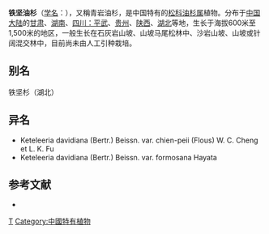 {{Speciesbox 
| taxon = Keteleeria davidiana
| image = Keteleeria davidiana - Quarryhill Botanical Garden - DSC03431.JPG
| status = LC
| status_system = IUCN3.1
| authority =  (Bertr.) Beissn.
| subdivision_ranks =[[变种|变种]]
| subdivision =
* 铁坚油杉 ''K. d.'' var. ''davidiana''
}}

'''铁坚油杉'''（[[学名|学名]]：{{lang|la|''Keteleeria davidiana''}}），又稱青岩油杉，是中国特有的[[松科|松科]][[油杉属|油杉属]]植物。分布于[[中国大陆|中国大陆]]的[[甘肃|甘肃]]、[[湖南|湖南]]、[[四川：平武|四川：平武]]、[[贵州|贵州]]、[[陕西|陕西]]、[[湖北|湖北]]等地，生长于海拔600米至1,500米的地区，一般生长在石灰岩山坡、山坡马尾松林中、沙岩山坡、山坡或针阔混交林中，目前尚未由人工引种栽培。

== 别名 ==
铁坚杉（湖北）

== 异名 ==
* Keteleeria davidiana (Bertr.) Beissn. var. chien-peii (Flous) W. C. Cheng et L. K. Fu
* Keteleeria davidiana (Bertr.) Beissn. var. formosana Hayata

== 参考文献 ==
<div class="references-small">
* {{cite web| url =http://www.bioinfo.cn/db05/KmzwSpecies.php?action=view&id=16845| title =铁坚油杉| work =《中国高等植物数据库全库》| publisher =中国科学院微生物研究所| author =昆明植物研究所| accessdate =2009-02-25| deadurl =yes| archiveurl =https://web.archive.org/web/20160305024305/http://www.bioinfo.cn/db05/KmzwSpecies.php?action=view&id=16845| archivedate =2016-03-05}}
</div>
{{Taxonbar|from=Q137004}}

[[Category:油杉属|T]]
[[Category:中國特有植物|Category:中國特有植物]]